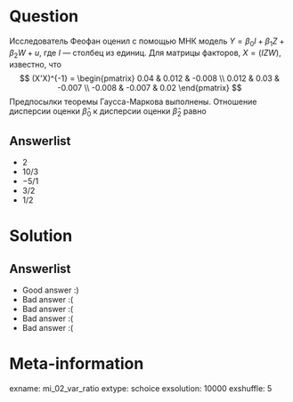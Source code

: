 Question
========

Исследователь Феофан оценил с помощью МНК модель $Y = \beta_0 I + \beta_1 Z + \beta_2 W + u$, где $I$ — столбец из единиц.
Для матрицы факторов, $X = (I Z W)$, известно, что 
$$
(X'X)^{-1} = \begin{pmatrix}
0.04 & 0.012 & -0.008 \\
0.012 & 0.03 & -0.007 \\
-0.008 & -0.007 & 0.02 
\end{pmatrix}
$$
Предпосылки теоремы Гаусса-Маркова выполнены. Отношение дисперсии оценки $\hat \beta_0$ к дисперсии оценки $\hat \beta_2$ равно


Answerlist
----------
*  $2$ 
*  $10/3$
*  $-5/1$ 
*  $3/2$ 
*  $1/2$ 

Solution
========

Answerlist
----------
*  Good answer :)
*  Bad answer :(
*  Bad answer :(
*  Bad answer :(
*  Bad answer :(

Meta-information
================
exname: mi_02_var_ratio
extype: schoice
exsolution: 10000
exshuffle: 5
